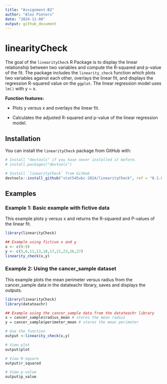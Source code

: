 ```yaml
---
title: "Assignment-B2"
author: "Alex Pieters"
date: "2024-11-08"
output: github_document
---
```


# linearityCheck

The goal of the `linearityCheck` R Package is to display the linear relationship between two variables and compute the R-squared and p-value of the fit. The package includes the `linearity_check` function which plots two variables against each other, overlays the linear fit, and displays the regression R-squared value on the `ggplot`. The linear regression model uses `lm()` with y \~ x.

**Function features:**

-   Plots y versus x and overlays the linear fit.

-   Calculates the adjusted R-squared and p-value of the linear regression model.

## Installation

You can install the `linearityCheck` package from GitHub with:

``` r
# Install "devtools" if you have never installed it before.
# install.packages("devtools")

# Install `linearityCheck` from GitHub
devtools::install_github("stat545ubc-2024/linearityCheck", ref = "0.1.0")
```

## Examples

### Example 1: Basic example with fictive data

This example plots y versus x and returns the R-squared and P-values of the linear fit.

```r
library(linearityCheck)

## Example using fictive x and y
x <- c(0:9)
y <- c(5,6,11,13,18,17,21,23,26,27)
linearity_check(x,y)
```


### Example 2: Using the cancer_sample dataset

This example plots the mean perimeter versus radius from the cancer_sample data in the datateachr library, saves and displays the outputs.

```r
library(linearityCheck)
library(datateachr) 

## Example using the cancer_sample data from the datateachr library
x = cancer_sample$radius_mean # stores the mean radius
y = cancer_sample$perimeter_mean # stores the mean perimeter

# Use the function
output <-linearity_check(x,y)

# View plot
output$plot

# View R-square
output$r_squared

# View p-value
output$p_value
```
